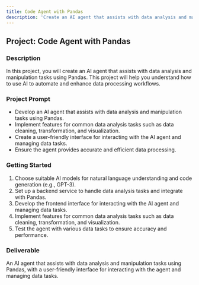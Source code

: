 ```yaml
---
title: Code Agent with Pandas
description: 'Create an AI agent that assists with data analysis and manipulation tasks using Pandas.'
---
```


## Project: Code Agent with Pandas

### Description
In this project, you will create an AI agent that assists with data analysis and manipulation tasks using Pandas. This project will help you understand how to use AI to automate and enhance data processing workflows.

### Project Prompt
- Develop an AI agent that assists with data analysis and manipulation tasks using Pandas.
- Implement features for common data analysis tasks such as data cleaning, transformation, and visualization.
- Create a user-friendly interface for interacting with the AI agent and managing data tasks.
- Ensure the agent provides accurate and efficient data processing.

### Getting Started
1. Choose suitable AI models for natural language understanding and code generation (e.g., GPT-3).
2. Set up a backend service to handle data analysis tasks and integrate with Pandas.
3. Develop the frontend interface for interacting with the AI agent and managing data tasks.
4. Implement features for common data analysis tasks such as data cleaning, transformation, and visualization.
5. Test the agent with various data tasks to ensure accuracy and performance.

### Deliverable
An AI agent that assists with data analysis and manipulation tasks using Pandas, with a user-friendly interface for interacting with the agent and managing data tasks.
